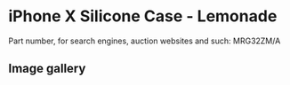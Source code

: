 # iPhone X Silicone Case - Lemonade

Part number, for search engines, auction websites and such: MRG32ZM/A

## Image gallery

<div style={{ width: "768px" }}>
  <GalleryComponent
    images={[
      {
        original: "/everysource/MRG32",
        thumbnail: "/everypreview/MRG32",
      },
      {
        original: "/everysource/MRG32_AV1_SILVER",
        thumbnail: "/everypreview/MRG32_AV1_SILVER",
      },
      {
        original: "/everysource/MRG32_AV1_SPACE_GRAY",
        thumbnail: "/everypreview/MRG32_AV1_SPACE_GRAY",
      },
      {
        original: "/everysource/MRG32_AV2",
        thumbnail: "/everypreview/MRG32_AV2",
      }
    ]}
  />
</div>